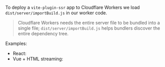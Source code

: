 
To deploy a `vite-plugin-ssr` app to Cloudflare Workers we load `dist/server/importBuild.js` in our worker code.

> Cloudflare Workers needs the entire server file to be bundled into a single file; `dist/server/importBuild.js` helps bundlers discover the entire dependency tree.

Examples:
 - React: <RepoLink path='/examples/cloudflare-workers/' />
 - Vue + HTML streaming: <RepoLink path='/examples/cloudflare-workers-vue-html-streaming/' />
